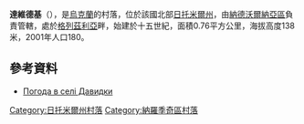 {{coord|51|19|13|N|29|18|20|E|scale:30000|display=title}}

'''達維德基'''（{{lang-uk|Давидки}}），是[[烏克蘭|烏克蘭]]的村落，位於該國北部[[日托米爾州|日托米爾州]]，由[[納德沃爾納亞區|納德沃爾納亞區]]負責管轄，處於[[格列茲利亞_(納羅季奇區)|格列茲利亞]]畔，始建於十五世紀，面積0.76平方公里，海拔高度138米，2001年人口180。

==參考資料==
* [http://weather.in.ua/ua/zhitomirskaja/6321 Погода в селі Давидки] {{Wayback|url=http://weather.in.ua/ua/zhitomirskaja/6321 |date=20111219164754 }}

{{DEFAULTSORT:Давидки}}
[[Category:日托米爾州村落|Category:日托米爾州村落]]
[[Category:納羅季奇區村落|Category:納羅季奇區村落]]


{{Zhytomyr-geo-stub}}